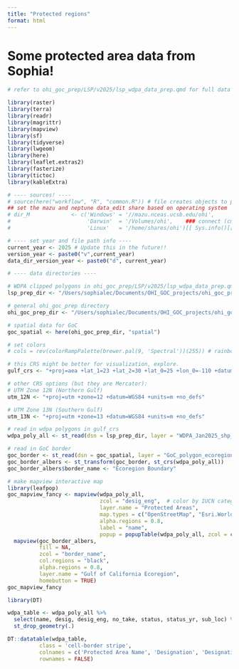 ```yaml
---
title: "Protected regions"
format: html
---
```


# Some protected area data from Sophia!

```r

# refer to ohi_goc_prep/LSP/v2025/lsp_wdpa_data_prep.qmd for full data prep

library(raster)
library(terra)
library(readr)
library(magrittr)
library(mapview)
library(sf)
library(tidyverse)
library(lwgeom)
library(here)
library(leaflet.extras2)
library(fasterize)
library(tictoc)
library(kableExtra)

# ---- sources! ----
# source(here("workflow", "R", "common.R")) # file creates objects to process data
## set the mazu and neptune data_edit share based on operating system
# dir_M             <- c('Windows' = '//mazu.nceas.ucsb.edu/ohi',
#                        'Darwin'  = '/Volumes/ohi',    ### connect (cmd-K) to smb://mazu/ohi
#                        'Linux'   = '/home/shares/ohi')[[ Sys.info()[['sysname']] ]]

# ---- set year and file path info ----
current_year <- 2025 # Update this in the future!!
version_year <- paste0("v",current_year)
data_dir_version_year <- paste0("d", current_year)

# ---- data directories ----

# WDPA clipped polygons in ohi_goc_prep/LSP/v2025/lsp_wdpa_data_prep.qmd
lsp_prep_dir <- "/Users/sophialec/Documents/OHI_GOC_projects/ohi_goc_prep/LSP/v2025/output"

# general ohi_goc_prep directory
ohi_goc_prep_dir <- "/Users/sophialec/Documents/OHI_GOC_projects/ohi_goc_prep"

# spatial data for GoC
goc_spatial <- here(ohi_goc_prep_dir, "spatial")

# set colors
# cols = rev(colorRampPalette(brewer.pal(9, 'Spectral'))(255)) # rainbow color scheme

# this CRS might be better for visualization, explore.
gulf_crs <- "+proj=aea +lat_1=23 +lat_2=30 +lat_0=25 +lon_0=-110 +datum=WGS84 +units=m +no_defs"

# other CRS options (but they are Mercator):
# UTM Zone 12N (Northern Gulf)
utm_12N <- "+proj=utm +zone=12 +datum=WGS84 +units=m +no_defs"

# UTM Zone 13N (Southern Gulf)
utm_13N <- "+proj=utm +zone=13 +datum=WGS84 +units=m +no_defs"
```

```r
# read in wdpa polygons in gulf_crs
wdpa_poly_all <- st_read(dsn = lsp_prep_dir, layer = "WDPA_Jan2025_shp_clipped_all", quiet = TRUE)

# read in GoC border
goc_border <- st_read(dsn = goc_spatial, layer = "GoC_polygon_ecoregion_eqarea", quiet = TRUE)
goc_border_albers <- st_transform(goc_border, st_crs(wdpa_poly_all)) 
goc_border_albers$border_name <- "Ecoregion Boundary"

# make mapview interactive map
library(leafpop)
goc_mapview_fancy <- mapview(wdpa_poly_all,
                             zcol = "desig_eng",  # color by IUCN category
                             layer.name = "Protected Areas",
                             map.types = c("OpenStreetMap", "Esri.WorldShadedRelief", "Esri.WorldImagery"),
                             alpha.regions = 0.8,
                             label = "name",
                             popup = popupTable(wdpa_poly_all, zcol = c("name", "desig_eng"))) +
  mapview(goc_border_albers, 
          fill = NA, 
          zcol = "border_name",
          col.regions = "black", 
          alpha.regions = 0.8,
          layer.name = "Gulf of California Ecoregion",
          homebutton = TRUE)
goc_mapview_fancy
```


```r
library(DT)

wdpa_table <- wdpa_poly_all %>%
  select(name, desig, desig_eng, no_take, status, status_yr, sub_loc) %>%
  st_drop_geometry(.)

DT::datatable(wdpa_table, 
          class = 'cell-border stripe',
          colnames = c('Protected Area Name', 'Designation', 'Designation (EN)', 'No Take Zone', 'Status', 'Year Est.', 'Location'),
          rownames = FALSE)
```

